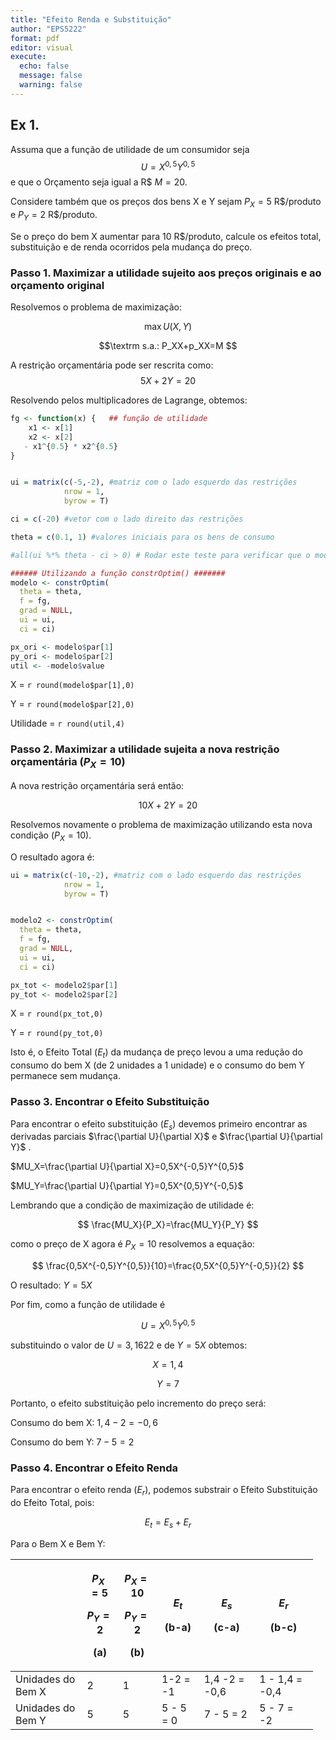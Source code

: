 ```yaml
---
title: "Efeito Renda e Substituição"
author: "EPS5222"
format: pdf
editor: visual
execute: 
  echo: false
  message: false
  warning: false
---
```


## Ex 1.

Assuma que a função de utilidade de um consumidor seja $$U=X^{0,5}Y^{0,5}$$ e que o Orçamento seja igual a R\$ $M=20$.

Considere também que os preços dos bens X e Y sejam $P_X= 5$ R\$/produto e $P_Y=2$ R\$/produto.

Se o preço do bem X aumentar para 10 R\$/produto, calcule os efeitos total, substituição e de renda ocorridos pela mudança do preço.

### Passo 1. Maximizar a utilidade sujeito aos preços originais e ao orçamento original

Resolvemos o problema de maximização:

$$\max U(X,Y)$$

$$\textrm s.a.: P_XX+p_XX=M $$

A restrição orçamentária pode ser rescrita como: $$5X+2Y=20$$

Resolvendo pelos multiplicadores de Lagrange, obtemos:

```r
fg <- function(x) {   ## função de utilidade
    x1 <- x[1]
    x2 <- x[2]
   - x1^{0.5} * x2^{0.5}
}


ui = matrix(c(-5,-2), #matriz com o lado esquerdo das restrições
            nrow = 1,
            byrow = T)

ci = c(-20) #vetor com o lado direito das restrições

theta = c(0.1, 1) #valores iniciais para os bens de consumo

#all(ui %*% theta - ci > 0) # Rodar este teste para verificar que o modelo de maximização foi montado corretamente
```

```r

###### Utilizando a função constrOptim() #######
modelo <- constrOptim(
  theta = theta,
  f = fg,
  grad = NULL,
  ui = ui,
  ci = ci)

px_ori <- modelo$par[1]
py_ori <- modelo$par[2]
util <- -modelo$value

```

X = `r round(modelo$par[1],0)`

Y = `r round(modelo$par[2],0)`

Utilidade = `r round(util,4)`

### Passo 2. Maximizar a utilidade sujeita a nova restrição orçamentária ($P_X=10$)

A nova restrição orçamentária será então:

$$10X+2Y=20$$

Resolvemos novamente o problema de maximização utilizando esta nova condição ($P_X=10$).

O resultado agora é:

```r
ui = matrix(c(-10,-2), #matriz com o lado esquerdo das restrições
            nrow = 1,
            byrow = T)


modelo2 <- constrOptim(
  theta = theta,
  f = fg,
  grad = NULL,
  ui = ui,
  ci = ci)

px_tot <- modelo2$par[1]
py_tot <- modelo2$par[2]

```

X = `r round(px_tot,0)`

Y = `r round(py_tot,0)`

Isto é, o Efeito Total ($E_t$) da mudança de preço levou a uma redução do consumo do bem X (de 2 unidades a 1 unidade) e o consumo do bem Y permanece sem mudança.

### Passo 3. Encontrar o Efeito Substituição

Para encontrar o efeito substituição ($E_s$) devemos primeiro encontrar as derivadas parciais $\frac{\partial U}{\partial X}$ e $\frac{\partial U}{\partial Y}$ .

$MU_X=\frac{\partial U}{\partial X}=0,5X^{-0,5}Y^{0,5}$

$MU_Y=\frac{\partial U}{\partial Y}=0,5X^{0,5}Y^{-0,5}$

Lembrando que a condição de maximização de utilidade é:

$$
\frac{MU_X}{P_X}=\frac{MU_Y}{P_Y}
$$

como o preço de X agora é $P_X=10$ resolvemos a equação:

$$
\frac{0,5X^{-0,5}Y^{0,5}}{10}=\frac{0,5X^{0,5}Y^{-0,5}}{2}
$$

O resultado: $Y=5X$

Por fim, como a função de utilidade é

$$U=X^{0,5}Y^{0,5}$$

substituindo o valor de $U=3,1622$ e de $Y=5X$ obtemos:

$$
X=1,4
$$

$$
Y=7
$$

Portanto, o efeito substituição pelo incremento do preço será:

Consumo do bem X: $1,4 - 2 = -0,6$

Consumo do bem Y: $7-5=2$

### Passo 4. Encontrar o Efeito Renda

Para encontrar o efeito renda ($E_r$), podemos substrair o Efeito Substituição do Efeito Total, pois:

$$
E_t = E_s+E_r
$$

Para o Bem X e Bem Y:

+-------------------+---------+----------+-----------+---------------+----------------+
|                   | $P_X=5$ | $P_X=10$ | $E_t$     | $E_s$         | $E_r$          |
|                   |         |          |           |               |                |
|                   | $P_Y=2$ | $P_Y=2$  | (b-a)     | (c-a)         | (b-c)          |
|                   |         |          |           |               |                |
|                   | \(a\)   | \(b\)    |           |               |                |
+===================+=========+==========+===========+===============+================+
| Unidades do Bem X | 2       | 1        | 1-2 = -1  | 1,4 -2 = -0,6 | 1 - 1,4 = -0,4 |
+-------------------+---------+----------+-----------+---------------+----------------+
| Unidades do Bem Y | 5       | 5        | 5 - 5 = 0 | 7 - 5 = 2     | 5 - 7 = -2     |
+-------------------+---------+----------+-----------+---------------+----------------+
